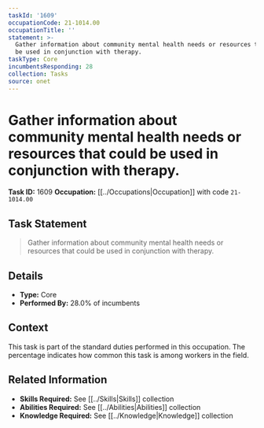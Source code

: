 ```yaml
---
taskId: '1609'
occupationCode: 21-1014.00
occupationTitle: ''
statement: >-
  Gather information about community mental health needs or resources that could
  be used in conjunction with therapy.
taskType: Core
incumbentsResponding: 28
collection: Tasks
source: onet
---
```

# Gather information about community mental health needs or resources that could be used in conjunction with therapy.

**Task ID:** 1609
**Occupation:** [[../Occupations|Occupation]] with code `21-1014.00`

## Task Statement

> Gather information about community mental health needs or resources that could be used in conjunction with therapy.

## Details

- **Type:** Core
- **Performed By:** 28.0% of incumbents

## Context

This task is part of the standard duties performed in this occupation. The percentage indicates how common this task is among workers in the field.

## Related Information

- **Skills Required:** See [[../Skills|Skills]] collection
- **Abilities Required:** See [[../Abilities|Abilities]] collection
- **Knowledge Required:** See [[../Knowledge|Knowledge]] collection
